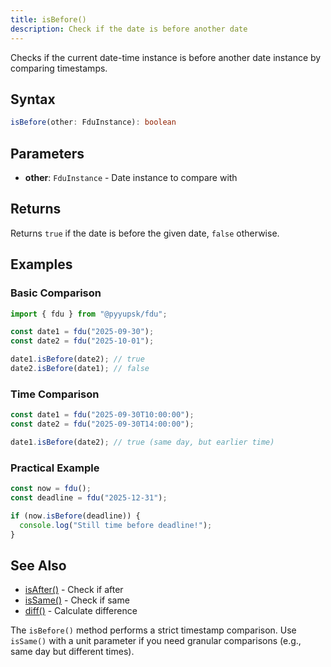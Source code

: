 ```yaml
---
title: isBefore()
description: Check if the date is before another date
---
```


Checks if the current date-time instance is before another date instance by comparing timestamps.

## Syntax

```typescript
isBefore(other: FduInstance): boolean
```

## Parameters

- **other**: `FduInstance` - Date instance to compare with

## Returns

Returns `true` if the date is before the given date, `false` otherwise.

## Examples

### Basic Comparison

```typescript
import { fdu } from "@pyyupsk/fdu";

const date1 = fdu("2025-09-30");
const date2 = fdu("2025-10-01");

date1.isBefore(date2); // true
date2.isBefore(date1); // false
```

### Time Comparison

```typescript
const date1 = fdu("2025-09-30T10:00:00");
const date2 = fdu("2025-09-30T14:00:00");

date1.isBefore(date2); // true (same day, but earlier time)
```

### Practical Example

```typescript
const now = fdu();
const deadline = fdu("2025-12-31");

if (now.isBefore(deadline)) {
  console.log("Still time before deadline!");
}
```

## See Also

- [isAfter()](/docs/api-comparison/is-after) - Check if after
- [isSame()](/docs/api-comparison/is-same) - Check if same
- [diff()](/docs/api-comparison/diff) - Calculate difference

The `isBefore()` method performs a strict timestamp comparison. Use `isSame()` with a unit parameter if you need granular comparisons (e.g., same day but different times).
